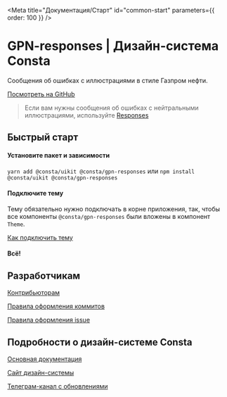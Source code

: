 
<Meta title="Документация/Старт" id="common-start" parameters={{ order: 100 }} />

# GPN-responses | Дизайн-система Consta

Сообщения об ошибках с иллюстрациями в стиле Газпром нефти.

[Посмотреть на GitHub](https://github.com/consta-design-system/gpn-responses)

> Если вам нужны сообщения об ошибках с нейтральными иллюстрациями, используйте [Responses](http://uikit.consta.design/?path=/docs/components-responses--playground)

## Быстрый старт

#### Установите пакет и зависимости

`yarn add @consta/uikit @consta/gpn-responses` или `npm install @consta/uikit @consta/gpn-responses`

#### Подключите тему

Тему обязательно нужно подключать в корне приложения, так, чтобы все компоненты `@consta/gpn-responses` были вложены в компонент `Theme`.

[Как подключить тему](http://uikit.consta.design/?path=/docs/thematization-how-to-connect-theme--page)

#### Всë!

## Разработчикам

[Контрибьюторам](http://uikit.consta.design/?path=/docs/common-develop-contributors--page)

[Правила оформления коммитов](http://uikit.consta.design/?path=/docs/common-develop-commits-style--page)

[Правила оформления issue](http://uikit.consta.design/?path=/docs/common-develop-issues--page)

## Подробности о дизайн-системе Consta

[Основная документация](http://uikit.consta.design/?path=/docs/common-about--page)

[Сайт дизайн-системы](https://consta.design/)

[Телеграм-канал с обновлениями](https://t.me/consta_ui_releases)
